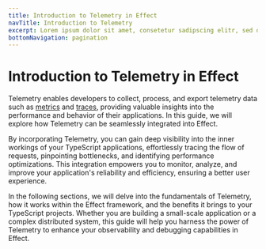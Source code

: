 ```yaml
---
title: Introduction to Telemetry in Effect
navTitle: Introduction to Telemetry
excerpt: Lorem ipsum dolor sit amet, consetetur sadipscing elitr, sed diam nonumy eirmod tempor invidunt ut labore.
bottomNavigation: pagination
---
```


# Introduction to Telemetry in Effect

Telemetry enables developers to collect, process, and export telemetry data such as [metrics](metrics) and [traces](tracing), providing valuable insights into the performance and behavior of their applications. In this guide, we will explore how Telemetry can be seamlessly integrated into Effect.

By incorporating Telemetry, you can gain deep visibility into the inner workings of your TypeScript applications, effortlessly tracing the flow of requests, pinpointing bottlenecks, and identifying performance optimizations. This integration empowers you to monitor, analyze, and improve your application's reliability and efficiency, ensuring a better user experience.

In the following sections, we will delve into the fundamentals of Telemetry, how it works within the Effect framework, and the benefits it brings to your TypeScript projects. Whether you are building a small-scale application or a complex distributed system, this guide will help you harness the power of Telemetry to enhance your observability and debugging capabilities in Effect.
